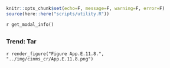 ```r
knitr::opts_chunk$set(echo=F, message=F, warning=F, error=F)
source(here::here("scripts/utility.R"))
```

`r get_modal_info()`

##  {.tabset} 

### Trend: Tar

`r render_figure("Figure App.E.11.8.", "../img/cinms_cr/App.E.11.8.png")`
